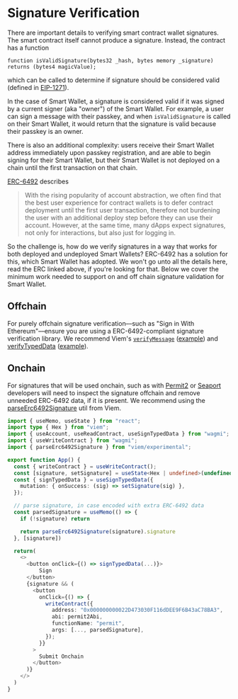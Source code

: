 # Signature Verification

There are important details to verifying smart contract wallet signatures. The smart contract itself
cannot produce a signature. Instead, the contract has a function
```solidity
function isValidSignature(bytes32 _hash, bytes memory _signature) returns (bytes4 magicValue);
```
which can be called to determine if signature should be considered valid (defined in [EIP-1271](https://eips.ethereum.org/EIPS/eip-1271)).

In the case of Smart Wallet, a signature is considered valid if it was signed by a current signer (aka "owner") of the Smart Wallet.
For example, a user can sign a message with their passkey, and when `isValidSignature` is called on their Smart Wallet,
it would return that the signature is valid because their passkey is an owner.  

There is also an additional complexity: users receive their Smart Wallet address immediately upon passkey registration,
and are able to begin signing for their Smart Wallet,
but their Smart Wallet is not deployed on a chain until the first transaction on that chain.

[ERC-6492](https://eips.ethereum.org/EIPS/eip-6492) describes 
> With the rising popularity of account abstraction, we often find that the best user experience 
for contract wallets is to defer contract deployment until the first user transaction, 
therefore not burdening the user with an additional deploy step before they can use their account. 
However, at the same time, many dApps expect signatures, not only for interactions, but also just for logging in.

So the challenge is, how do we verify signatures in a way that works for both deployed and undeployed Smart Wallets?
ERC-6492 has a solution for this, which Smart Wallet has adopted. 
We won't go unto all the details here, read the ERC linked above, if you're looking for that.
Below we cover the minimum work needed to support on and off chain signature validation for Smart Wallet.

## Offchain
For purely offchain signature verification––such as "Sign in With Ethereum"––ensure you are using 
a ERC-6492-compliant signature verification library. 
We recommend Viem's [`verifyMessage`](https://viem.sh/docs/actions/public/verifyMessage#verifymessage) ([example](https://github.com/wilsoncusack/wagmi-scw/blob/main/src/components/SignMessage.tsx#L28)) 
and [verifyTypedData](https://viem.sh/docs/actions/public/verifyTypedData) ([example](https://github.com/wilsoncusack/wagmi-scw/blob/main/src/components/TypedSign.tsx#L46)).

## Onchain
For signatures that will be used onchain, such as with [Permit2](https://github.com/Uniswap/permit2) 
or [Seaport](https://github.com/ProjectOpenSea/seaport) developers will need to inspect the signature offchain 
and remove unneeded ERC-6492 data, if it is present. We recommend using the [parseErc6492Signature](https://viem.sh/experimental/erc6492/parseErc6492Signature#parseerc6492signature) util from Viem. 


```ts [example.ts]
import { useMemo, useState } from "react";
import type { Hex } from "viem";
import { useAccount, useReadContract, useSignTypedData } from "wagmi";
import { useWriteContract } from "wagmi";
import { parseErc6492Signature } from "viem/experimental";

export function App() {
  const { writeContract } = useWriteContract();
  const [signature, setSignature] = useState<Hex | undefined>(undefined)
  const { signTypedData } = useSignTypedData({
    mutation: { onSuccess: (sig) => setSignature(sig) },
  });

  // parse signature, in case encoded with extra ERC-6492 data
  const parsedSignature = useMemo(() => {
    if (!signature) return 

    return parseErc6492Signature(signature).signature
  }, [signature])

  return(
    <>
      <button onClick={() => signTypedData(...)}>
          Sign
      </button>
      {signature && (
        <button
          onClick={() => {
            writeContract({
              address: "0x000000000022D473030F116dDEE9F6B43aC78BA3",
              abi: permit2Abi,
              functionName: "permit",
              args: [..., parsedSignature],
            });
          }}
        >
          Submit Onchain
        </button>
      )}
    </>
  )
}
```
